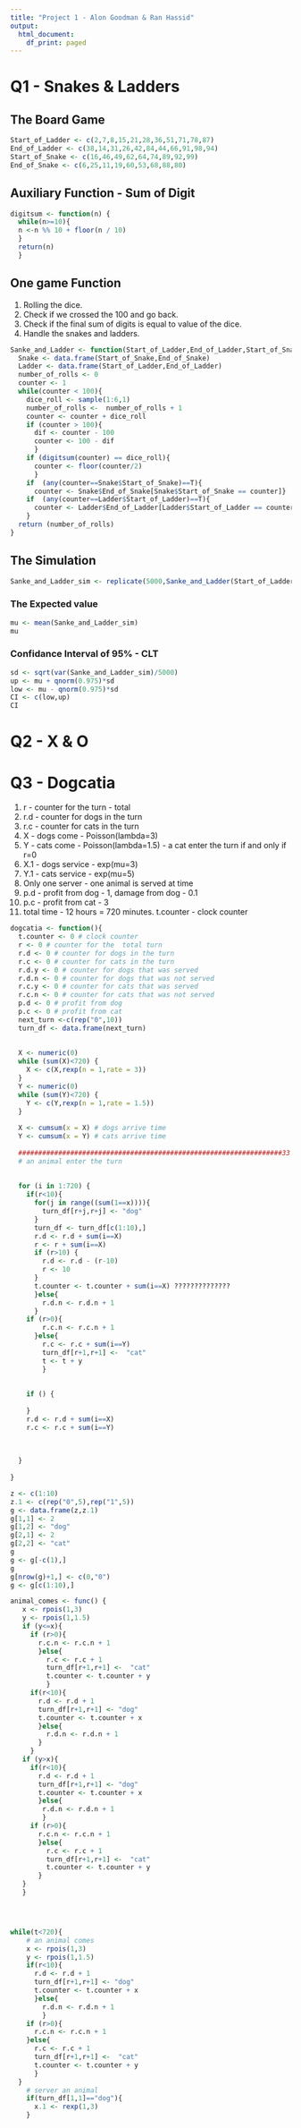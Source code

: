 ```yaml
---
title: "Project 1 - Alon Goodman & Ran Hassid"
output:
  html_document:
    df_print: paged
---
```


# Q1 - Snakes & Ladders #

## The Board Game ##

```r
Start_of_Ladder <- c(2,7,8,15,21,28,36,51,71,78,87)
End_of_Ladder <- c(38,14,31,26,42,84,44,66,91,98,94)
Start_of_Snake <- c(16,46,49,62,64,74,89,92,99)
End_of_Snake <- c(6,25,11,19,60,53,68,88,80)
```



## Auxiliary Function - Sum of Digit ##

```r
digitsum <- function(n) {
  while(n>=10){
  n <-n %% 10 + floor(n / 10)
  }
  return(n)
  }
```

## One game Function ##

1. Rolling the dice.
2. Check if we crossed the 100 and go back.
3. Check if the final sum of digits is equal to value of the dice.
4. Handle the snakes and ladders.

```r
Sanke_and_Ladder <- function(Start_of_Ladder,End_of_Ladder,Start_of_Snake,End_of_Snake){
  Snake <- data.frame(Start_of_Snake,End_of_Snake)
  Ladder <- data.frame(Start_of_Ladder,End_of_Ladder)
  number_of_rolls <- 0
  counter <- 1
  while(counter < 100){
    dice_roll <- sample(1:6,1) 
    number_of_rolls <-  number_of_rolls + 1
    counter <- counter + dice_roll
    if (counter > 100){
      dif <- counter - 100
      counter <- 100 - dif
      }
    if (digitsum(counter) == dice_roll){
      counter <- floor(counter/2)
      }
    if  (any(counter==Snake$Start_of_Snake)==T){
      counter <- Snake$End_of_Snake[Snake$Start_of_Snake == counter]}
    if  (any(counter==Ladder$Start_of_Ladder)==T){
      counter <- Ladder$End_of_Ladder[Ladder$Start_of_Ladder == counter]}
    }
  return (number_of_rolls)
}
```

## The Simulation ##
```r
Sanke_and_Ladder_sim <- replicate(5000,Sanke_and_Ladder(Start_of_Ladder,End_of_Ladder,Start_of_Snake,End_of_Snake))
```

### The Expected value ###
```r
mu <- mean(Sanke_and_Ladder_sim)
mu
```

### Confidance Interval of 95% - CLT ###
```r
sd <- sqrt(var(Sanke_and_Ladder_sim)/5000)
up <- mu + qnorm(0.975)*sd
low <- mu - qnorm(0.975)*sd
CI <- c(low,up)
CI
```

# Q2 - X & O #


# Q3 - Dogcatia #

1. r - counter for the turn - total
2. r.d - counter for dogs in the turn
3. r.c - counter for cats in the turn
4. X - dogs come - Poisson(lambda=3)
5. Y - cats come - Poisson(lambda=1.5) - a cat enter the turn if and only if r=0   
6. X.1 - dogs service - exp(mu=3)
7. Y.1 - cats service - exp(mu=5)
8. Only one server - one animal is served at time
9. p.d - profit from dog - 1, damage from dog - 0.1
10. p.c - profit from cat - 3
11. total time - 12 hours = 720 minutes. t.counter - clock counter

```r
dogcatia <- function(){
  t.counter <- 0 # clock counter
  r <- 0 # counter for the  total turn
  r.d <- 0 # counter for dogs in the turn
  r.c <- 0 # counter for cats in the turn
  r.d.y <- 0 # counter for dogs that was served
  r.d.n <- 0 # counter for dogs that was not served
  r.c.y <- 0 # counter for cats that was served
  r.c.n <- 0 # counter for cats that was not served
  p.d <- 0 # profit from dog
  p.c <- 0 # profit from cat
  next_turn <-c(rep("0",10))
  turn_df <- data.frame(next_turn)
  
  
  X <- numeric(0)
  while (sum(X)<720) {
    X <- c(X,rexp(n = 1,rate = 3))
  }
  Y <- numeric(0)
  while (sum(Y)<720) {
    Y <- c(Y,rexp(n = 1,rate = 1.5))
  }
  
  X <- cumsum(x = X) # dogs arrive time 
  Y <- cumsum(x = Y) # cats arrive time
  
  ##################################################################33
  # an animal enter the turn
  
  
  for (i in 1:720) {
    if(r<10){
      for(j in range((sum(1==x)))){
        turn_df[r+j,r+j] <- "dog"
      }
      turn_df <- turn_df[c(1:10),]
      r.d <- r.d + sum(i==X)
      r <- r + sum(i==X)
      if (r>10) {
        r.d <- r.d - (r-10)
        r <- 10
      }
      t.counter <- t.counter + sum(i==X) ??????????????
      }else{
        r.d.n <- r.d.n + 1
      }
    if (r>0){
        r.c.n <- r.c.n + 1
      }else{
        r.c <- r.c + sum(i==Y)
        turn_df[r+1,r+1] <-  "cat"
        t <- t + y
        }
    
    
    if () {
      
    }
    r.d <- r.d + sum(i==X)
    r.c <- r.c + sum(i==Y)
    
    
    
  }
  
}
```








```r
z <- c(1:10)
z.1 <- c(rep("0",5),rep("1",5))
g <- data.frame(z,z.1)
g[1,1] <- 2
g[1,2] <- "dog"
g[2,1] <- 2
g[2,2] <- "cat"
g
g <- g[-c(1),]
g
g[nrow(g)+1,] <- c(0,"0")
g <- g[c(1:10),]

```



```r

animal_comes <- func() {
   x <- rpois(1,3)
   y <- rpois(1,1.5)
   if (y<=x){
     if (r>0){
       r.c.n <- r.c.n + 1
       }else{
         r.c <- r.c + 1
         turn_df[r+1,r+1] <-  "cat"
         t.counter <- t.counter + y
         }
     if(r<10){
       r.d <- r.d + 1
       turn_df[r+1,r+1] <- "dog"
       t.counter <- t.counter + x
       }else{
         r.d.n <- r.d.n + 1
       }
     }
   if (y>x){
     if(r<10){
       r.d <- r.d + 1
       turn_df[r+1,r+1] <- "dog"
       t.counter <- t.counter + x
       }else{
        r.d.n <- r.d.n + 1
        }
     if (r>0){
       r.c.n <- r.c.n + 1
       }else{
         r.c <- r.c + 1
         turn_df[r+1,r+1] <-  "cat"
         t.counter <- t.counter + y
       }
   }
   }




while(t<720){
    # an animal comes
    x <- rpois(1,3)
    y <- rpois(1,1.5)
    if(r<10){
      r.d <- r.d + 1
      turn_df[r+1,r+1] <- "dog"
      t.counter <- t.counter + x
      }else{
        r.d.n <- r.d.n + 1
        }
    if (r>0){
      r.c.n <- r.c.n + 1
    }else{
      r.c <- r.c + 1
      turn_df[r+1,r+1] <-  "cat"
      t.counter <- t.counter + y
      }
  }
    # server an animal
    if(turn_df[1,1]=="dog"){
      x.1 <- rexp(1,3)
    }
  
```

